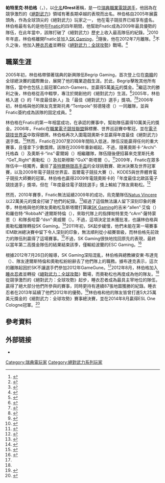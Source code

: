 {{DISPLAYTITLE:f0rest}}
{{NoteTA
|G1=Games
|G2=HalfLife
|G3=Counter-Strike
|1=zh-cn:帕特里克; zh-hk:派屈克; zh-tw:派屈克;
|2=zh-cn:林德伯格; zh-hk:林伯格; zh-tw:林伯格;
}}
{{Infobox Pro Gaming player
| ID = f0rest
| name           = 帕特里克·林伯格
| image          = 
| caption        = 
| birth_date     = {{birth date and age|1988|6|10}}
| nickname       = f0rest
| status         = 活躍
| hometown       = {{link-en|乌普兰斯韦斯比|Upplands Väsby}}
| nationality    = [[瑞典|瑞典]]
| team           = [[睡衣忍者|睡衣忍者]]
| leagues        = 
| years          = 
| games          = 《[[絕對武力|絕對武力]]》<br>《[[絕對武力：全球攻勢|絕對武力：全球攻勢]]》
| altnames       = 
| earnings       = 
| website        = 
| years1         = 2005-06年
| clubs1         = Begrip Gaming
| years2         = 2006-10年
| clubs2         = [[Fnatic|Fnatic]]
| years3         = 2010-12年
| clubs3         = [[SK_Gaming|SK Gaming]]
| years4         = 2012年至今
| clubs4         = 睡衣忍者
}}

'''帕特里克·林伯格'''（{{lang-sv|Patrik Lindberg}}，{{bd|1988年|6月10日}}），以[[化名|化名]]'''f0rest'''著稱，是一位[[瑞典|瑞典]][[電子競技|職業電競選手]]，他因為在競爭激烈的《[[絕對武力|絕對武力]]》領域有著長期卓越的表現而出名。林伯格自2005年展露頭角，作為全球頂尖的《絕對武力》玩家之一， 他在電子競技界已經享有盛名。林伯格最有名的是他在[[Fnatic|Fnatic]]的四年期間，他幫助Fnatic成為2009年最具優勢的隊伍，在此年當中，該隊打破了《絕對武力》歷史上收入最高隊伍的紀錄。<ref>{{cite news | url = http://kotaku.com/5820907/the-10-best-moments-in-pro+gaming-history | title = The 10 Best Moments in Pro-Gaming History | date = 2011-07-13 | last = Breslau | first = Rod | publisher = [[Kotaku|Kotaku]] | accessdate = 2015-08-11 | language = en | archive-date = 2014-02-05 | archive-url = https://web.archive.org/web/20140205065825/http://kotaku.com/5820907/the-10-best-moments-in-pro+gaming-history | dead-url = no }}</ref>2010年年底，林伯格離開Fnatic並加入[[SK_Gaming|SK Gaming]]，<ref>{{cite news | url = http://www.sk-gaming.com/content/31506-SK_Gaming_announces_new_CS_lineup_for_2011 | title = SK Gaming announces new CS lineup for 2011 | date = 2010-12-07 | last = Ellersiek | first = Timothy | publisher = [[SK_Gaming|SK Gaming]] | accessdate = 2015-08-11 | language = en | archive-date = 2015-09-24 | archive-url = https://web.archive.org/web/20150924102453/http://www.sk-gaming.com/content/31506-SK_Gaming_announces_new_CS_lineup_for_2011 | dead-url = no }}</ref>隨後，他在2012年7月離隊。<ref name=SKdisbands>{{cite news | url = http://www.hltv.org/news/8820-sk-gamings-cs-division-in-shambles | title = SK Gaming's CS division in shambles | date = 2012-07-26 | last = Kovanen | first = Tomi | publisher = HLTV.org | accessdate = 2015-08-11 | language = en | archive-date = 2015-09-24 | archive-url = https://web.archive.org/web/20150924045619/http://www.hltv.org/news/8820-sk-gamings-cs-division-in-shambles | dead-url = no }}</ref>不久之後，他加入[[睡衣忍者|睡衣忍者]]並轉投《[[絕對武力：全球攻勢|絕對武力：全球攻勢]]》戰場。<ref name=NiP>{{cite news | url = http://www.sk-gaming.com/content/55121-NiP_comes_back_for_CSGO | title = NiP comes back for CS:GO | date = 2012-08-11 | last = Velazco | first = Gerardo | publisher = SK Gaming | accessdate = 2015-08-11 | language = en | archive-date = 2015-09-24 | archive-url = https://web.archive.org/web/20150924115413/http://www.sk-gaming.com/content/55121-NiP_comes_back_for_CSGO | dead-url = no }}</ref>

== 職業生涯 ==
2005年初，林伯格帶領著瑞典的新興隊伍Begrip Gaming，首次登上位在[[南韓|南韓]]的{{le|世界電子競技聯賽|World e-Sports Games}}全球總決賽的國際舞台，展開了他的職業遊戲生涯。於此，Begrip擊敗其他所有隊伍，當中也包括上屆冠軍Catch-Gamers，並贏得5萬[[美元|美元]]的獎金。<ref name=f0restBegins>{{cite news | url = http://www.sk-gaming.com/content/507-Begrip_Win_Over_CatchGamer | title = Begrip Win Over Catch-Gamer | date = 2005-07-01 | last = Choudhury | first = Nafiz | publisher = SK Gaming | accessdate = 2015-08-11 | language = en | archive-date = 2015-09-24 | archive-url = https://web.archive.org/web/20150924115343/http://www.sk-gaming.com/content/507-Begrip_Win_Over_CatchGamer | dead-url = no }}</ref>繼這次的勝利之後，林伯格從高中輟學，專注於開創他的《絕對武力》生涯。<ref>{{cite news | url = http://steelseries.com/gaming/teams/sk-gaming/player-interviews/1on1-with-f0rest | title = 1on1 with f0rest | date = 2011-08-27 | publisher = SteelSeries | accessdate = 2011-08-27 | language = en | archiveurl = https://web.archive.org/web/20110925041404/http://steelseries.com/gaming/teams/sk-gaming/player-interviews/1on1-with-f0rest | archivedate = 2011-09-25 | deadurl = yes }}</ref>2005年，林伯格入選《{{le|電競奧斯卡|eSports Award|2005年電競奧斯卡}}》的「年度最佳新人」及「最佳《絕對武力》選手」獎項。<ref>{{cite news | url = http://www.mousesports.com/de/news/4091/ | title = eSports Awards 2005 | date = 2005-08-20 | last = Tasdemir | first = Mikail | publisher = Mousesports | accessdate = 2005-08-20 | language = de | archiveurl = https://web.archive.org/web/20141006125056/http://www.mousesports.com/de/news/4091/ | archivedate = 2014-10-06 | deadurl = yes }}</ref><ref>{{cite news | url = http://games.sina.com.cn/e/n/2005-08-03/1214120197.shtml | title = 电竞奥斯卡2005提名公布 中国2人入选 | date = 2005-08-03 | publisher = 新浪游戏 | accessdate = 2015-08-11 | language = zh-cn | archiveurl = https://web.archive.org/web/20051128100830/http://games.sina.com.cn/e/n/2005-08-03/1214120197.shtml | archivedate = 2005-11-28 | deadurl = no }}</ref>2006年初，林伯格與他的隊友克里斯托弗·“Tentpole”·努德隆德（{{lang|sv|Kristoffer "Tentpole" Nordlund}}）一同離隊，並與Fnatic簽約成為該隊的固定成員。<ref>{{cite news | url = http://www.fnatic.com/news/638/Begrip-Down-to-Three.html | title = Begrip Down to Three | date = 2006-01-04 | last = Choudhury | first = Nafiz | publisher = Fnatic | accessdate = 2015-08-11 | language = en }}{{Dead link|date=2020年4月 |bot=InternetArchiveBot |fix-attempted=yes }}</ref>

林伯格在Fnatic的第一年相當成功，在{{le|海龜娛樂|Turtle Entertainment}}承認的賽事中，幫助隊伍贏得10萬美元的獎金。2006年，Fnatic在[[職業電子競技聯盟|職業電子競技聯盟]]錦標賽、世界巡迴賽中奪冠，並在[[電子競技世界盃|電子競技世界盃]]中取得銀牌。林伯格再次入圍電競奧斯卡並贏得年度最佳《絕對武力》選手獎。<ref>{{cite news | url = http://www.fnatic.com/feature/3647/Fnatic-Wins-E-Sports-Team-of-the-year-amp-f0rest-CS-player-of-the-year-at-GC.html | title = Fnatic Wins E-Sports Team of the year & f0rest CS player of the year at GC | date = 2006-08-26 | last = Vuitton | first = Roy | publisher = Fnatic | accessdate = 2015-08-11 | language = en | deadurl = yes | archiveurl = https://web.archive.org/web/20150308182106/http://www.fnatic.com/content/3647/Fnatic-Wins-E-Sports-Team-of-the-year-amp-f0rest-CS-player-of-the-year-at-GC | archivedate = 2015-03-08 }}</ref>然而，Fnatic在2007至2008年間陷入低迷，隊伍沒能贏得任何的重大賽事，且僅拿下少數獎牌。該隊在2009年重新崛起，不過，隨著奧斯卡·“Archi”·托格森（{{lang|sv|Oscar "Archi" Torgersen}}）及奧斯卡·“ins”·霍爾姆（{{lang|sv|Oscar "ins" Holm}}）相繼離隊，隊伍隨後便招募來克里斯托弗·“GeT_Right”·奧勒松（{{lang|sv|Christopher "GeT_Right" Alesund}}）及拉斯穆斯·“GuX”·斯塔爾（{{lang|sv|Rasmus "GuX" Ståhl}}）。<ref>{{cite news | url = http://www.sk-gaming.com/content/22438-Archi_to_leave_gaming_GuX_joins_fnatic | title = Archi to leave gaming, GuX joins fnatic | date = 2009-02-24 | last = Koller | first = Dominic | publisher = SK Gaming | accessdate = 2015-08-11 | language = en | archive-date = 2015-09-24 | archive-url = https://web.archive.org/web/20150924102349/http://www.sk-gaming.com/content/22438-Archi_to_leave_gaming_GuX_joins_fnatic | dead-url = no }}</ref>2009年，Fnatic在眾多隊伍中一枝獨秀，囊括了[[英特爾極限高手盃|英特爾極限高手盃]]的全球挑戰賽、歐洲決賽及世界冠軍賽，以及2009年電子競技世界盃、首爾電子競技大賽（{{lang|en|e-Stars Seoul}}）、KODE5與世界體育電子競技大師賽的冠軍。林伯格也贏得2009年電競奧斯卡的「年度最佳北歐區電子競技選手」獎項，但在「年度最佳電子競技選手」獎上輸給了隊友奧勒松。<ref>{{cite news | url = http://www.esports-award.org/news/93360/ | title = eSports Player of the Year - The Nominees | date = 2009-07-13 | publisher = eSports Award | accessdate = 2009-07-17 | language = en | archiveurl = https://web.archive.org/web/20090717013746/http://www.esports-award.org/news/93360 | archivedate = 2009-07-17 | deadurl = yes }}</ref>

然而，2010年賽季，Fnatic無法延續2009年的成功，烏克蘭隊伍[[Natus_Vincere|Natus Vincere]]以22萬美元的獎金打破了他們的紀錄。<ref>{{cite news | url = http://www.hltv.org/news/5785-navi-scored-220000-in-2010 | title = Na´Vi scored $220,000 in 2010 | date = 2010-11-30 | last = Kristensen | first = Marc Winther | publisher = HLTV.org | accessdate = 2015-08-16 | language = en | archive-date = 2015-09-24 | archive-url = https://web.archive.org/web/20150924044125/http://www.hltv.org/news/5785-navi-scored-220000-in-2010 | dead-url = no }}</ref>經過了這個無法讓人留下深刻印象的賽季，林伯格與他的隊友奧勒松及斯塔爾打算讓[[SK_Gaming|SK Gaming]]的吉米·“allen”·艾倫（{{lang|sv|Jimmy "allen" Allén}}）和羅伯特·“RobbaN”·達爾斯特倫（{{lang|sv|Robert "RobbaN" Dahlström}}），來取代隊上的指揮帕特里克·“cArn”·薩特蒙恩（{{lang|sv|Patrik "cArn" Sättermon}}）和隊長哈雷·“dsn”·奧威爾（{{lang|sv|Harley "dsn" Örwall}}）。不過，這項決定並未獲批准，也讓林伯格與奧勒松離隊轉投SK Gaming。<ref>{{cite news | url = http://www.sk-gaming.com/content/31508-2010_A_Year_in_Review | title = 2010: A Year in Review | date = 2010-01-05 | last = Horton | first = Samuel | publisher = SK Gaming | accessdate = 2015-08-16 | language = en | archive-date = 2015-09-24 | archive-url = https://web.archive.org/web/20150924102455/http://www.sk-gaming.com/content/31508-2010_A_Year_in_Review | dead-url = no }}</ref>2011年初，SK起步緩慢，他們未能在第一場賽事IEM歐洲總決賽中留下令人深刻的印象，無法順利從小組賽晉級，而林伯格先前效力的隊伍則贏得了這場賽事。<ref>{{cite news | url = http://www.hltv.org/news/6070-fnatic-over-mtw-to-win-iem5-europe&ref=teamticker?pageid=16 | title = fnatic over mTw to win IEM5 Europe | date = 2011-01-23 | last = Mira | first = Luis | publisher = HLTV.org | accessdate = 2015-08-16 | language = en | archive-date = 2015-09-24 | archive-url = https://web.archive.org/web/20150924044146/http://www.hltv.org/news/6070-fnatic-over-mtw-to-win-iem5-europe%26ref%3Dteamticker?pageid=16 | dead-url = no }}</ref>不過，SK Gaming很快地找回原先的表現，最終以當年第二高獎金隊伍的結果結束該季，僅輸給波蘭的ESC Gaming。<ref>{{cite news | url = http://www.sk-gaming.com/content/36079-Polish_power__2011s_team_of_the_year_ESC | title = Polish power - 2011's team of the year (ESC) | date = 2011-12-22 | last = Shields | first = Duncan | publisher = SK Gaming | accessdate = 2015-08-16 | language = en | archive-date = 2015-09-24 | archive-url = https://web.archive.org/web/20150924115333/http://www.sk-gaming.com/content/36079-Polish_power__2011s_team_of_the_year_ESC | dead-url = no }}</ref>

根據2012年7月26日的報導，SK Gaming深陷混亂，林伯格與總教練安東·布達克（{{lang|sv|Anton Budak}}）、隊友達爾斯特倫和奧勒松紛紛辭去了他們隊上的職務。據布達克表示，這次的離隊起因於SK不讓選手們參加2012年GameGune。<ref name=SKdisbands/>2012年8月，林伯格加入[[睡衣忍者|睡衣忍者]]並轉投《[[絕對武力：全球攻勢|絕對武力：全球攻勢]]》戰場，而奧勒松也再度成為他的隊友。<ref name=NiP/>從競爭激烈的《絕對武力：全球攻勢》起步，睡衣忍者成為最具主宰地位的隊伍，贏得了絕大部分他們所參與的賽事，同時更持有連續87張地圖獲勝的紀錄。睡衣忍者在2013年延續了他們2012年的優勢。<ref>{{cite news |url=http://www.ongamers.com/articles/2013-ongamers-counter-strike-global-offensive-awards/1100-537/ |title=2013 onGamers Counter-Strike: Global Offensive Awards |date=2014-01-03 |accessdate=2014-01-04 |last=Shields |first=Duncan |publisher=onGamers |language=en |deadurl=yes |archiveurl=https://web.archive.org/web/20140104094134/http://www.ongamers.com/articles/2013-ongamers-counter-strike-global-offensive-awards/1100-537/ |archivedate=2014-01-04 }}</ref>林伯格和他的隊友皆曾打進5大25萬美元獎金的《絕對武力：全球攻勢》賽事總決賽，並在2014年8月贏得ESL One Cologne冠軍。<ref>{{cite news | url = http://blog.counter-strike.net/index.php/2014/08/10177/ | title = ESL One Cologne 2014 – Winners | date = 2014-08-18 | accessdate = 2015-08-16 | publisher = [[Valve_Corporation|Valve Corporation]] | language = en | archive-date = 2015-11-07 | archive-url = https://web.archive.org/web/20151107211015/http://blog.counter-strike.net/index.php/2014/08/10177/ | dead-url = no }}</ref>

== 參考資料 ==
{{reflist|2}}

== 外部链接 ==
* {{Twitter|f0restcs}}

{{DEFAULTSORT:Lindberg, Patrik}}
[[Category:瑞典電玩家|Category:瑞典電玩家]]
[[Category:絕對武力系列玩家|Category:絕對武力系列玩家]]
